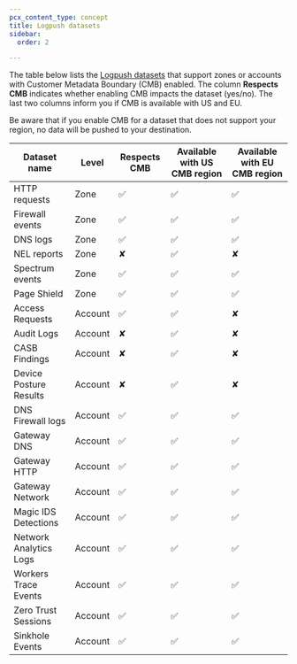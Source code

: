 ```yaml
---
pcx_content_type: concept
title: Logpush datasets
sidebar:
  order: 2

---
```


The table below lists the [Logpush datasets](/logs/reference/log-fields/) that support zones or accounts with Customer Metadata Boundary (CMB) enabled. The column **Respects CMB** indicates whether enabling CMB impacts the dataset (yes/no). The last two columns inform you if CMB is available with US and EU.

Be aware that if you enable CMB for a dataset that does not support your region, no data will be pushed to your destination.

| Dataset name           | Level   | Respects CMB | Available with US CMB region | Available with EU CMB region |
| ---------------------- | ------- | ------------ | ---------------------------- | ---------------------------- |
| HTTP requests          | Zone    | ✅            | ✅                            | ✅                            |
| Firewall events        | Zone    | ✅            | ✅                            | ✅                            |
| DNS logs               | Zone    | ✅            | ✅                            | ✅                            |
| NEL reports            | Zone    | ✘            | ✅                            | ✘                            |
| Spectrum events        | Zone    | ✅            | ✅                            | ✅                            |
| Page Shield            | Zone    | ✅            | ✅                            | ✅                            |
| Access Requests        | Account | ✅            | ✅                            | ✘                            |
| Audit Logs             | Account | ✘            | ✅                            | ✘                            |
| CASB Findings          | Account | ✘            | ✅                            | ✘                            |
| Device Posture Results | Account | ✘            | ✅                            | ✘                            |
| DNS Firewall logs      | Account | ✅            | ✅                            | ✅                            |
| Gateway DNS            | Account | ✅            | ✅                            | ✅                            |
| Gateway HTTP           | Account | ✅            | ✅                            | ✅                            |
| Gateway Network        | Account | ✅            | ✅                            | ✅                            |
| Magic IDS Detections   | Account | ✅            | ✅                            | ✅                            |
| Network Analytics Logs | Account | ✅            | ✅                            | ✅                            |
| Workers Trace Events   | Account | ✅            | ✅                            | ✅                            |
| Zero Trust Sessions    | Account | ✅            | ✅                            | ✅                            |
| Sinkhole Events        | Account | ✅            | ✅                            | ✅                            |
